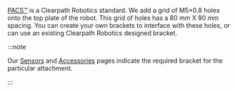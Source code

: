 [PACS&trade;](../../../accessories/pacs) is a Clearpath Robotics standard.
We add a grid of M5×0.8 holes onto the top plate of the robot.
This grid of holes has a 80 mm X 80 mm spacing.
You can create your own brackets to interface with these holes, or can use an existing Clearpath Robotics designed bracket.

:::note

Our [Sensors](../../../accessories/sensors) and [Accessories](../../../accessories/add-ons) pages indicate the required bracket for the particular attachment.

:::
